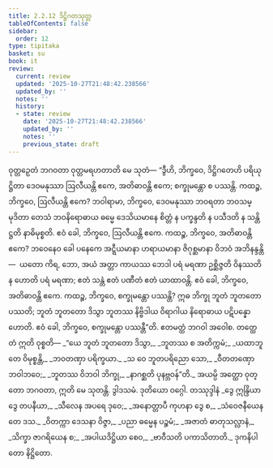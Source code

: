 ```yaml
---
title: 2.2.12 ဒိဋ္ဌိဂတသုတ္တ
tableOfContents: false
sidebar:
  order: 12
type: tipitaka
basket: su
book: it
review:
  current: review
  updated: '2025-10-27T21:48:42.238566'
  updated_by: ''
  notes: ''
  history:
  - state: review
    date: '2025-10-27T21:48:42.238566'
    updated_by: ''
    notes: ''
    previous_state: draft
---
```



<ReviewStatus review={frontmatter.review} showDetails={true} />

<HypothesisAnnotation frontmatter={frontmatter} />

<DynamicBreadcrumb />

<Division number="49" book="it" e="ch" v="18" p="224">

<Paragraph number="313" book="it">
ဝုတ္တဉှေတံ ဘဂဝတာ ဝုတ္တမရဟတာတိ မေ သုတံ—
</Paragraph>

<Paragraph number="314" book="it">
“ဒွီဟိ, ဘိက္ခဝေ, ဒိဋ္ဌိဂတေဟိ ပရိယုဋ္ဌိတာ ဒေဝမနုဿာ ဩလီယန္တိ ဧကေ, အတိဓာဝန္တိ ဧကေ; စက္ခုမန္တော စ ပဿန္တိ.
</Paragraph>

<Paragraph number="315" book="it">
ကထဉ္စ, ဘိက္ခဝေ, ဩလီယန္တိ ဧကေ? ဘဝါရာမာ, ဘိက္ခဝေ, ဒေဝမနုဿာ ဘဝရတာ ဘဝသမ္မုဒိတာ တေသံ ဘဝနိရောဓာယ ဓမ္မေ ဒေသိယမာနေ စိတ္တံ န ပက္ခန္ဒတိ န ပသီဒတိ န သန္တိဋ္ဌတိ နာဓိမုစ္စတိ. ဧဝံ ခေါ, ဘိက္ခဝေ, ဩလီယန္တိ ဧကေ.
</Paragraph>

<Paragraph number="316" book="it">
ကထဉ္စ, ဘိက္ခဝေ, အတိဓာဝန္တိ ဧကေ? ဘဝေနေဝ ခေါ ပနေကေ အဋ္ဋီယမာနာ ဟရာယမာနာ ဇိဂုစ္ဆမာနာ ဝိဘဝံ အဘိနန္ဒန္တိ—  ယတော ကိရ, ဘော, အယံ အတ္တာ ကာယဿ ဘေဒါ ပရံ မရဏာ ဥစ္ဆိဇ္ဇတိ ဝိနဿတိ န ဟောတိ ပရံ မရဏာ; ဧတံ သန္တံ ဧတံ ပဏီတံ ဧတံ ယာထာဝန္တိ. ဧဝံ ခေါ, ဘိက္ခဝေ, အတိဓာဝန္တိ ဧကေ.
</Paragraph>

<Paragraph number="317" book="it">
ကထဉ္စ, ဘိက္ခဝေ, စက္ခုမန္တော ပဿန္တိ? ဣဓ ဘိက္ခု ဘူတံ ဘူတတော ပဿတိ; ဘူတံ ဘူတတော ဒိသွာ ဘူတဿ နိဗ္ဗိဒါယ ဝိရာဂါယ နိရောဓာယ ပဋိပန္နော ဟောတိ. ဧဝံ ခေါ, ဘိက္ခဝေ, စက္ခုမန္တော ပဿန္တီ”တိ. ဧတမတ္ထံ ဘဂဝါ အဝေါစ. တတ္ထေတံ ဣတိ ဝုစ္စတိ—
</Paragraph>

<Paragraph number="318" type="verses" book="it">
_“ယေ ဘူတံ ဘူတတော ဒိသွာ,_  
_ဘူတဿ စ အတိက္ကမံ;_  
_ယထာဘူတေ ဝိမုစ္စန္တိ,_  
_ဘဝတဏှာ ပရိက္ခယာ._  

</Paragraph>

<Paragraph number="319" type="verses" book="it">
_သ ဝေ ဘူတပရိညော သော,_  
_ဝီတတဏှော ဘဝါဘဝေ;_  
_ဘူတဿ ဝိဘဝါ ဘိက္ခု,_  
_နာဂစ္ဆတိ ပုနဗ္ဘဝန်”တိ._  

</Paragraph>

<Paragraph number="320" book="it">
အယမ္ပိ အတ္ထော ဝုတ္တော ဘဂဝတာ, ဣတိ မေ သုတန္တိ.

</Paragraph>
</Division>

<Paragraph number="321" type="center" book="it">
ဒွါဒသမံ.



</Paragraph>

<Paragraph number="322" type="center" book="it">
ဒုတိယော ဝဂ္ဂေါ.



</Paragraph>

<Paragraph number="323" type="center" book="it">
တဿုဒ္ဒါနံ


</Paragraph>

<Paragraph number="324" type="verses" book="it">
_ဒွေ ဣန္ဒြိယာ ဒွေ တပနီယာ,_  
_သီလေန အပရေ ဒုဝေ;_  
_အနောတ္တာပီ ကုဟနာ ဒွေ စ,_  
_သံဝေဇနီယေန တေ ဒသ._  

</Paragraph>

<Paragraph number="325" type="verses" book="it">
_ဝိတက္ကာ ဒေသနာ ဝိဇ္ဇာ,_  
_ပညာ ဓမ္မေန ပဉ္စမံ;_  
_အဇာတံ ဓာတုသလ္လာနံ,_  
_သိက္ခာ ဇာဂရိယေန စ;_  
_အပါယဒိဋ္ဌိယာ စေဝ,_  
_ဗာဝီသတိ ပကာသိတာတိ._  


</Paragraph>

<Paragraph number="326" type="center" book="it">
ဒုကနိပါတော နိဋ္ဌိတော.
</Paragraph>